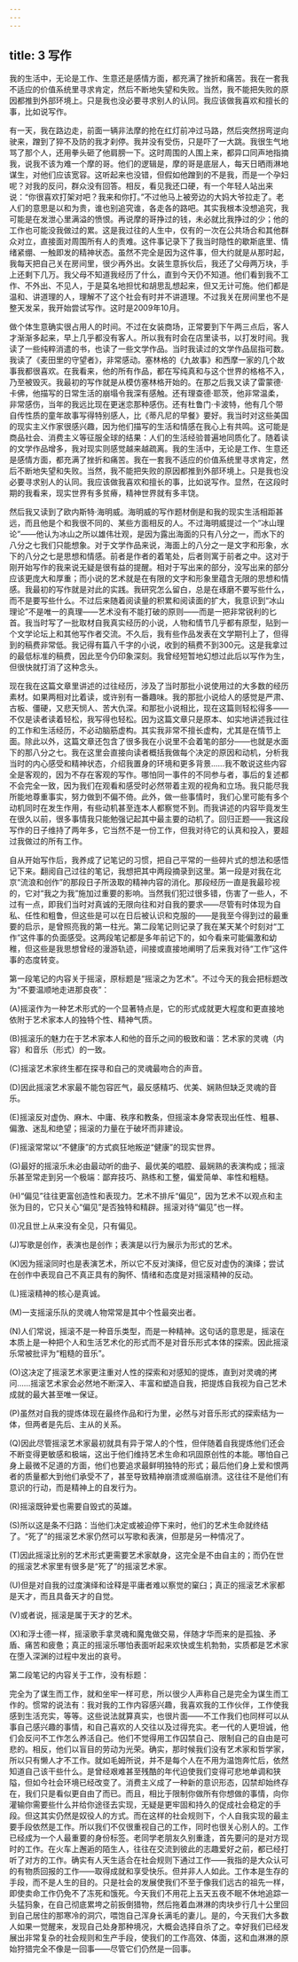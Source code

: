 ```yaml
---
---
---
```

title: 3 写作
---




我的生活中，无论是工作、生意还是感情方面，都充满了挫折和痛苦。我在一套我不适应的价值系统里寻求肯定，然后不断地失望和失败。当然，我不能把失败的原因都推到外部环境上。只是我也没必要寻求别人的认同。我应该做我喜欢和擅长的事，比如说写作。



有一天，我在路边走，前面一辆非法摩的抢在红灯前冲过马路，然后突然拐弯逆向驶来，蹭到了猝不及防的我才刹停。我并没有受伤，只是吓了一大跳。我很生气地骂了那个人，还用拳头砸了他肩膀一下。这时周围的人围上来，都异口同声地指摘我，说我不该为难一个摩的哥。他们的逻辑是，摩的哥是底层人，每天日晒雨淋地谋生，对他们应该宽容。这听起来也没错，但假如他蹭到的不是我，而是一个孕妇呢？对我的反问，群众没有回答。相反，看见我还口硬，有一个年轻人站出来说：“你很喜欢打架对吧？我来和你打。”不过他马上被旁边的大妈大爷拉走了。老人们的意思是以和为贵，谁也别追究谁，各走各的路吧。其实我根本没想追究，我可能是在发泄心里满溢的愤恨。再说摩的哥挣过的钱，未必就比我挣过的少；他的工作也可能没我做过的累。这是我过往的人生中，仅有的一次在公共场合和其他群众对立，直接面对周围所有人的责难。这件事记录下了我当时隐性的歇斯底里、情绪紧绷、一触即发的精神状态。虽然不完全是因为这件事，但大约就是从那时起，我每天把自己关在房间里，很少再外出。女装生意拆伙后，我还了父母两万块，手上还剩下几万。我父母不知道我经历了什么，直到今天仍不知道。他们看到我不工作、不外出、不见人，于是莫名地担忧和胡思乱想起来，但又无计可施。他们都是温和、讲道理的人，理解不了这个社会有时并不讲道理。不过我关在房间里也不是整天发呆，我开始尝试写作。这时是2009年10月。





做个体生意确实很占用人的时间。不过在女装商场，正常要到下午两三点后，客人才渐渐多起来，早上几乎都没有客人。所以我有时会在店里读书，以打发时间。我读了一些纯粹消遣的书，也读了一些文学作品。当时我读过的文学作品屈指可数。我读了《麦田里的守望者》，非常感动。塞林格的《九故事》和西摩一家的几个故事我都很喜欢。在我看来，他的所有作品，都在写纯真和与这个世界的格格不入，乃至被毁灭。我最初的写作就是从模仿塞林格开始的。在那之后我又读了雷蒙德·卡佛，他描写的日常生活的崩塌令我深有感触。还有理查德·耶茨，他非常温柔，非常感伤，当年的我远比现在更迷恋那种感伤。还有杜鲁门·卡波特，他有几个带自传性质的童年故事写得特别感人，比《蒂凡尼的早餐》要好。我当时对这些美国的现实主义作家很感兴趣，因为他们描写的生活和情感在我心上有共鸣。这可能是商品社会、消费主义等征服全球的结果：人们的生活经验普遍地同质化了。随着读的文学作品增多，我对现实则感觉越来越疏离。我的生活中，无论是工作、生意还是感情方面，都充满了挫折和痛苦。我在一套我不适应的价值系统里寻求肯定，然后不断地失望和失败。当然，我不能把失败的原因都推到外部环境上。只是我也没必要寻求别人的认同。我应该做我喜欢和擅长的事，比如说写作。显然，在这段时期的我看来，现实世界有多贫瘠，精神世界就有多丰饶。

然后我又读到了欧内斯特·海明威。海明威的写作题材倒是和我的现实生活相距甚远，而且他是个和我很不同的、某些方面相反的人。不过海明威提过一个“冰山理论”——他认为冰山之所以雄伟壮观，是因为露出海面的只有八分之一，而水下的八分之七我们只能想象。对于文学作品来说，海面上的八分之一是文字和形象，水下的八分之七是思想和情感。前者是作者的着笔处，后者则寓于前者之中。这对于刚开始写作的我来说无疑是很有益的提醒。相对于写出来的部分，没写出来的部分应该更庞大和厚重；而小说的艺术就是在有限的文字和形象里蕴含无限的思想和情感。我最初的写作就是对此的实践。我研究怎么留白，总是在琢磨不要写些什么，而不是要写些什么。不过后来随着阅读量的积累和阅读面的扩大，我意识到“冰山理论”不是唯一的真理——艺术没有不能打破的原则——而是一把非常锐利的匕首。我当时写了一批取材自我真实经历的小说，人物和情节几乎都有原型，贴到一个文学论坛上和其他写作者交流。不久后，我有些作品发表在文学期刊上了，但得到的稿费非常低。我记得有篇八千字的小说，收到的稿费不到300元。这是我拿过的最低标准的稿费，因此至今仍印象深刻。我曾经短暂地幻想过此后以写作为生，但很快就打消了这种念头。

现在我在这篇文章里讲述的过往经历，涉及了当时那批小说使用过的大多数的经历素材。如果两相对比着读，或许别有一番趣味。我的那批小说给人的感觉是严肃、古板、僵硬，又悲天悯人、苦大仇深。和那批小说相比，现在这篇则轻松得多——不仅是读者读着轻松，我写得也轻松。因为这篇文章只是原本、如实地讲述我过往的工作和生活经历，不必动脑筋虚构。其实我非常不擅长虚构，尤其是在情节上面。除此以外，这篇文章还包含了很多我在小说里不会着笔的部分——也就是水面下的那八分之七。我在这里会直接向读者概括我做每个决定的原因和动机，分析我当时的内心感受和精神状态，介绍我置身的环境和更多背景……我不敢说这些内容全是客观的，因为不存在客观的写作。哪怕同一事件的不同参与者，事后的复述都不会完全一致，因为我们在观看和感受时必然带着主观的视角和立场。我只能尽我所能地尊重事实，努力做到不偏不倚。此外，做一些事情时，我们心里可能有多个动机同时在发生作用，有些动机甚至连本人都察觉不到。而我讲述的内容毕竟发生在很久以前，很多事情我只能勉强记起其中最主要的动机了。回归正题——我这段写作的日子维持了两年多，它当然不是一份工作，但我对待它的认真和投入，要超过我做过的所有工作。





自从开始写作后，我养成了记笔记的习惯，把自己平常的一些碎片式的想法和感悟记下来。翻阅自己过往的笔记，我想把其中两段摘录到这里。第一段是对我在北京“流浪和创作”的那段日子所汲取的精神内容的消化。那段经历一直是我最珍视的，它对“我之为我”施加过重要的影响。当然我们犯过很多错，伤害了一些人，不过有一点，即我们当时对真诚的无限向往和对自我的要求——尽管有时体现为自私、任性和粗鲁，但这些是可以在日后被认识和克服的——是我至今得到过的最重要的启示，是曾照亮我的第一柱光。第二段笔记则记录了我在某天某个时刻对“工作”这件事的负面感受。这两段笔记都是多年前记下的，如今看来可能偏激和幼稚，但这些是我思想曾经的漫游轨迹，间接或直接地阐明了后来我对待“工作”这件事的态度转变。

第一段笔记的内容关于摇滚，原标题是“摇滚之为艺术”。不过今天的我会把标题改为“不要温顺地走进那良夜”：


(A)摇滚作为一种艺术形式的一个显著特点是，它的形式成就更大程度和更直接地依附于艺术家本人的独特个性、精神气质。


(B)摇滚乐的魅力在于艺术家本人和他的音乐之间的极致和谐：艺术家的灵魂（内容）和音乐（形式）的一致。


(C)摇滚艺术家终生都在探寻和自己的灵魂最吻合的声音。


(D)因此摇滚艺术家最不能包容匠气，最反感精巧、优美、娴熟但缺乏灵魂的音乐。


(E)摇滚反对虚伪、麻木、中庸、秩序和教条，但摇滚本身常表现出任性、粗暴、偏激、迷乱和绝望；摇滚的力量在于破坏而非建设。


(F)摇滚常常以“不健康”的方式疯狂地叛逆“健康”的现实世界。


(G)最好的摇滚乐未必由最动听的曲子、最优美的唱腔、最娴熟的表演构成；摇滚乐甚至常走到另一个极端：鄙弃技巧、熟练和工整，偏爱简单、率性和粗糙。


(H)“偏见”往往更富创造性和表现力。艺术不排斥“偏见”，因为艺术不以观点和主张为目的，它只关心“偏见”是否独特和精辟。摇滚对待“偏见”也一样。


(I)况且世上从来没有全见，只有偏见。


(J)写歌是创作，表演也是创作；表演是以行为展示为形式的艺术。


(K)因为摇滚同时也是表演艺术，所以它不反对演绎，但它反对虚伪的演绎；尝试在创作中表现自己不真正具有的胸怀、情绪和态度是对摇滚精神的反动。


(L)摇滚精神的核心是真诚。


(M)一支摇滚乐队的灵魂人物常常是其中个性最突出者。


(N)人们常说，摇滚不是一种音乐类型，而是一种精神。这句话的意思是，摇滚在本质上是一种把个人和生活艺术化的形式而不是对音乐形式本体的探索。因此摇滚乐常被批评为“粗糙的音乐”。


(O)这决定了摇滚艺术家更注重对人性的探索和对感知的提炼，直到对灵魂的拷问……摇滚艺术家会必然地不断深入、丰富和塑造自我，把提炼自我视为自己艺术成就的最大甚至唯一保证。


(P)虽然对自我的提炼体现在最终作品和行为里，必然与对音乐形式的探索结为一体，但两者是先后、主从的关系。


(Q)因此尽管摇滚艺术家最初就具有异于常人的个性，但伴随着自我提炼他们还会不断变得更敏感和极端，这出于他们维持艺术生命和巩固原创性的本能。哪怕自己身上最微不足道的方面，他们也要追求最鲜明独特的形式；最后他们身上爱和恨两者的质量都大到他们承受不了，甚至导致精神崩溃或濒临崩溃。这往往不是他们有意识的行动，而是精神上的自发行为。


(R)摇滚既钟爱也需要自毁式的英雄。


(S)所以这是条不归路：当他们决定或被迫停下来时，他们的艺术生命就终结了。“死了”的摇滚艺术家仍然可以写歌和表演，但那是另一种情况了。


(T)因此摇滚比别的艺术形式更需要艺术家献身，这完全是不由自主的；而仍在世的摇滚艺术家里有很多是“死了”的摇滚艺术家。


(U)但是对自我的过度演绎和诠释是平庸者难以察觉的窠臼；真正的摇滚艺术家都是天才，而且具备天才的自觉。


(V)或者说，摇滚是属于天才的艺术。


(X)和浮士德一样，摇滚歌手拿灵魂和魔鬼做交易，伴随才华而来的是孤独、矛盾、痛苦和疲惫；真正的摇滚乐哪怕表面听起来欢快或生机勃勃，实质都是艺术家在堕入深渊的过程中发出的哀号。

第二段笔记的内容关于工作，没有标题：


完全为了谋生而工作，就和坐牢一样可悲，所以很少人声称自己是完全为谋生而工作的。惯常的说法有：我对我的工作内容感兴趣，我喜欢我的工作伙伴，工作使我感到生活充实，等等。这些说法就算真实，也很片面——不工作我们也同样可以从事自己感兴趣的事情，和自己喜欢的人交往以及过得充实。老一代的人更坦诚，他们会反问不工作怎么养活自己。他们不觉得用工作囚禁自己、限制自己的自由是可悲的。相反，他们以盲目的劳动为光荣。确实，那时候我们没有艺术家和哲学家，所以只有懒人才不工作。就如毛姆所说，并不是每个人在不用为温饱奔忙后，依然知道自己该干些什么。是曾经艰难甚至残酷的年代迫使我们变得可悲地单调和狭隘，但如今社会环境已经改变了。消费主义成了一种新的意识形态，囚禁却始终存在，我们只是看似更自由了而已。而且，相比于限制你做所有你想做的事情，向你灌输你需要些什么并给你途径去实现，无疑是更牢固和持久的促成社会稳定的手段。但这其实仍然是奴役人的方式。而在这样的社会规则下，个人自我实现的最主要手段依然是工作。所以我们不仅很重视自己的工作，同时也很关心别人的。工作已经成为一个人最重要的身份标签。老同学老朋友久别重逢，首先要问的是对方现时的工作。在火车上邂逅的陌生人，往往在交流到彼此的志趣爱好之前，都已经打听了对方的工作。确实有人天生适合在社会规则下通过工作——我指的是大众认可的有物质回报的工作——取得成就和享受快乐。但并非人人如此。工作本是生存的手段，而不是人生的目的。只是社会的发展使我们不至于像我们远古的祖先一样，即使卖命工作仍免不了冻死和饿死。今天我们不用花上五天五夜不眠不休地追踪一头猛犸象，在自己彻底累垮之前扳倒猎物，然后拖着血淋淋的肉块步行几十公里回到自己居住的那寒冷的洞穴，喂饱自己浑身长满毛的妻儿。是的，今天我们大多数人如果一觉醒来，发现自己处身那种境况，大概会选择自杀了之。幸好我们已经发展出非常复杂的社会规则和生产手段，使我们的工作高效、体面，这和血淋淋的原始狩猎完全不像是一回事——尽管它们仍然是一回事。